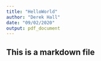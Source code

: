 ```yaml
---
title: "HelloWorld"
author: "Derek Hall"
date: "09/02/2020"
output: pdf_document
---
```


## This is a markdown file